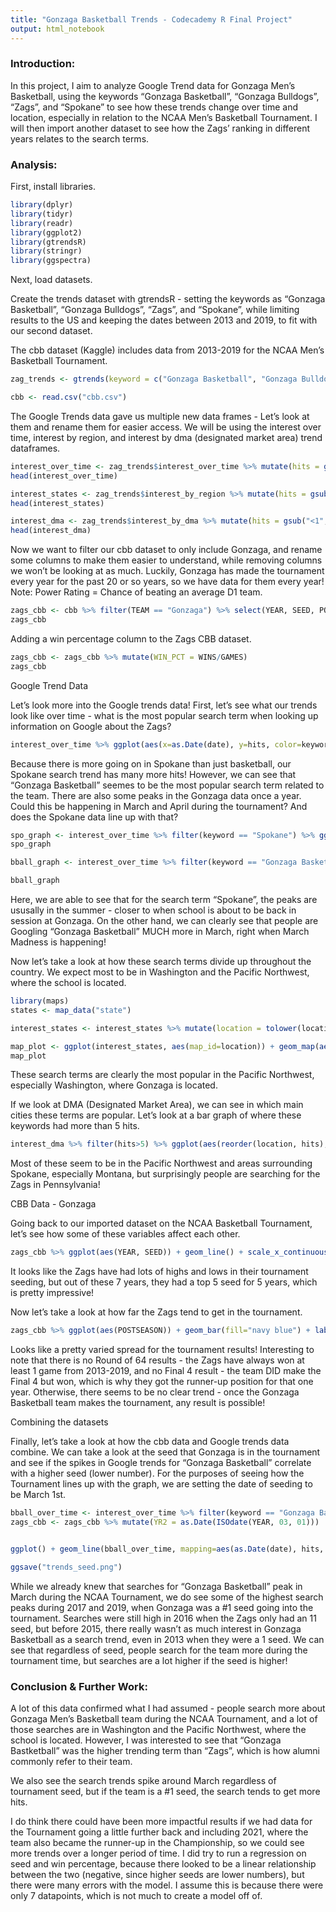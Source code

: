 ```yaml
---
title: "Gonzaga Basketball Trends - Codecademy R Final Project"
output: html_notebook
---
```


### Introduction:

In this project, I aim to analyze Google Trend data for Gonzaga Men's Basketball, using the keywords "Gonzaga Basketball", "Gonzaga Bulldogs", "Zags", and "Spokane" to see how these trends change over time and location, especially in relation to the NCAA Men's Basketball Tournament. I will then import another dataset to see how the Zags' ranking in different years relates to the search terms.


### Analysis:

First, install libraries.

```r
library(dplyr)
library(tidyr)
library(readr)
library(ggplot2)
library(gtrendsR)
library(stringr)
library(ggspectra)
```

Next, load datasets. 

Create the trends dataset with gtrendsR - setting the keywords as "Gonzaga Basketball", "Gonzaga Bulldogs", "Zags", and "Spokane", while limiting results to the US and keeping the dates between 2013 and 2019, to fit with our second dataset.

The cbb dataset (Kaggle) includes data from 2013-2019 for the NCAA Men's Basketball Tournament.

```r
zag_trends <- gtrends(keyword = c("Gonzaga Basketball", "Gonzaga Bulldogs", "Zags", "Spokane"), time = "2013-01-01 2019-12-31", geo = "US")

cbb <- read.csv("cbb.csv")
```

The Google Trends data gave us multiple new data frames - Let's look at them and rename them for easier access.
We will be using the interest over time, interest by region, and interest by dma (designated market area) trend dataframes.

```r
interest_over_time <- zag_trends$interest_over_time %>% mutate(hits = gsub("<1", "0", hits)) %>% mutate(hits=as.numeric(hits)) %>% mutate(year = str_sub(date, 1, 4)) %>% mutate(month = str_sub(date,6, 7))
head(interest_over_time)

interest_states <- zag_trends$interest_by_region %>% mutate(hits = gsub("<1", "0", hits)) %>% mutate(hits=as.numeric(hits))
head(interest_states)

interest_dma <- zag_trends$interest_by_dma %>% mutate(hits = gsub("<1", "0", hits)) %>% mutate(hits=as.numeric(hits))
head(interest_dma)
```


Now we want to filter our cbb dataset to only include Gonzaga, and rename some columns to make them easier to understand, while removing columns we won't be looking at as much. Luckily, Gonzaga has made the tournament every year for the past 20 or so years, so we have data for them every year! 
Note: Power Rating = Chance of beating an average D1 team. 

```r
zags_cbb <- cbb %>% filter(TEAM == "Gonzaga") %>% select(YEAR, SEED, POSTSEASON, W, G, BARTHAG) %>% rename(GAMES = G, WINS = W, POWER_RATING = BARTHAG) %>% arrange(YEAR)
zags_cbb
```
Adding a win percentage column to the Zags CBB dataset.
```r
zags_cbb <- zags_cbb %>% mutate(WIN_PCT = WINS/GAMES)
zags_cbb
```

Google Trend Data

Let's look more into the Google trends data!
First, let's see what our trends look like over time - what is the most popular search term when looking up information on Google about the Zags?
```r
interest_over_time %>% ggplot(aes(x=as.Date(date), y=hits, color=keyword)) + geom_line() + labs(title = "Google Search Terms over Time", x = "Year", y = "Hits") + scale_fill_discrete(name="Keyword") + scale_x_date(date_breaks ="1 year", date_labels="%Y")
```
Because there is more going on in Spokane than just basketball, our Spokane search trend has many more hits! However, we can see that "Gonzaga Basketball" seemes to be the most popular search term related to the team. There are also some peaks in the Gonzaga data once a year. Could this be happening in March and April during the tournament? And does the Spokane data line up with that?


```r
spo_graph <- interest_over_time %>% filter(keyword == "Spokane") %>% ggplot(aes(x=as.Date(date), y=hits, color=keyword)) + geom_line() + labs(title = "Google Search Terms over Time - 'Spokane'", x = "Year", y = "Hits") + stat_label_peaks(span=5, x.label.fmt= month.name, color="blue") + scale_x_date(date_breaks ="1 year", date_labels="%Y")
spo_graph

bball_graph <- interest_over_time %>% filter(keyword == "Gonzaga Basketball") %>% ggplot(aes(x=as.Date(date), y=hits, color=keyword)) + geom_line() + labs(title = "Google Search Terms over Time - 'Gonzaga Basketball'", x = "Year", y = "Hits") + stat_label_peaks(span=5, x.label.fmt= month.name, color="blue") + scale_x_date(date_breaks ="1 year", date_labels="%Y")

bball_graph
```
Here, we are able to see that for the search term "Spokane", the peaks are ususally in the summer - closer to when school is about to be back in session at Gonzaga. On the other hand, we can clearly see that people are Googling "Gonzaga Basketball" MUCH more in March, right when March Madness is happening!


Now let's take a look at how these search terms divide up throughout the country. We expect most to be in Washington and the Pacific Northwest, where the school is located.


```r
library(maps)
states <- map_data("state")

interest_states <- interest_states %>% mutate(location = tolower(location))

map_plot <- ggplot(interest_states, aes(map_id=location)) + geom_map(aes(fill=hits), map=states) + expand_limits(x=states$long, y=states$lat) + facet_wrap(~keyword) + labs(title="Google Trend Data for Search Terms - US Map", x="Latitude", y="Longitude") + scale_fill_continuous(name="Hits")
map_plot

```

These search terms are clearly the most popular in the Pacific Northwest, especially Washington, where Gonzaga is located.

If we look at DMA (Designated Market Area), we can see in which main cities these terms are popular. Let's look at a bar graph of where these keywords had more than 5 hits.

```r
interest_dma %>% filter(hits>5) %>% ggplot(aes(reorder(location, hits), hits, fill=keyword)) + geom_col(position="dodge") + theme(axis.text.x = element_text(angle = 25,hjust=1)) + labs(title="Google Search Trends in DMA(Designated Market Areas)", x="DMA", y="Hits") + scale_fill_discrete(name="Keyword")
```
Most of these seem to be in the Pacific Northwest and areas surrounding Spokane, especially Montana, but surprisingly people are searching for the Zags in Pennsylvania!

CBB Data - Gonzaga

Going back to our imported dataset on the NCAA Basketball Tournament, let's see how some of these variables affect each other.


```r
zags_cbb %>% ggplot(aes(YEAR, SEED)) + geom_line() + scale_x_continuous(breaks=c(2013, 2014, 2015, 2016, 2017, 2018, 2019)) + scale_y_reverse(breaks=c(1, 3, 5, 7, 9, 11)) + labs(title = "Gonzaga Men's Basketball - NCAA Tournament Seed History", x= "Year", y="Seed")
```
It looks like the Zags have had lots of highs and lows in their tournament seeding, but out of these 7 years, they had a top 5 seed for 5 years, which is pretty impressive!

Now let's take a look at how far the Zags tend to get in the tournament.

```r
zags_cbb %>% ggplot(aes(POSTSEASON)) + geom_bar(fill="navy blue") + labs(title="Gonzaga Basketball NCAA Tournament Results", x="Postseason Result", y="Number of Occurrences") + scale_x_discrete(limits=c("R32", "S16", "E8", "2ND"), labels=c("2ND" ="Runner-Up", "E8" = "Elite 8", "S16" = "Sweet 16", "R32" = "Round of 32"))
```
Looks like a pretty varied spread for the tournament results! Interesting to note that there is no Round of 64 results - the Zags have always won at least 1 game from 2013-2019, and no Final 4 result - the team DID make the Final 4 but won, which is why they got the runner-up position for that one year. Otherwise, there seems to be no clear trend - once the Gonzaga Basketball team makes the tournament, any result is possible!

Combining the datasets

Finally, let's take a look at how the cbb data and Google trends data combine. We can take a look at the seed that Gonzaga is in the tournament and see if the spikes in Google trends for "Gonzaga Basketball" correlate with a higher seed (lower number). For the purposes of seeing how the Tournament lines up with the graph, we are setting the date of seeding to be March 1st.

```r
bball_over_time <- interest_over_time %>% filter(keyword == "Gonzaga Basketball") %>% filter(date < '2019-03-01')
zags_cbb <- zags_cbb %>% mutate(YR2 = as.Date(ISOdate(YEAR, 03, 01)))


ggplot() + geom_line(bball_over_time, mapping=aes(as.Date(date), hits, color="Gonzaga Basketball")) + geom_line(zags_cbb, mapping=aes(YR2, -(SEED*2)+24, color="NCAA Tournament Seed")) + labs(title = "Google Trends 'Gonzaga Basketball' and NCAA Tournament Seed History", x= "Year") + scale_y_continuous(name="Hits", sec.axis = sec_axis(~rev(.)/2, name="Seed",breaks= seq(1, 12, by = 2))) + scale_x_date(date_breaks="1 year", date_labels = "%Y") + theme(legend.title=element_blank())

ggsave("trends_seed.png")
```
While we already knew that searches for "Gonzaga Basketball" peak in March during the NCAA Tournament, we do see some of the highest search peaks during 2017 and 2019, when Gonzaga was a #1 seed going into the tournament. Searches were still high in 2016 when the Zags only had an 11 seed, but before 2015, there really wasn't as much interest in Gonzaga Basketball as a search trend, even in 2013 when they were a 1 seed. We can see that regardless of seed, people search for the team more during the tournament time, but searches are a lot higher if the seed is higher!

### Conclusion & Further Work:

A lot of this data confirmed what I had assumed - people search more about Gonzaga Men's Basketball team during the NCAA Tournament, and a lot of those searches are in Washington and the Pacific Northwest, where the school is located. However, I was interested to see that "Gonzaga Bastketball" was the higher trending term than "Zags", which is how alumni commonly refer to their team. 

We also see the search trends spike around March regardless of tournament seed, but if the team is a #1 seed, the search tends to get more hits.

I do think there could have been more impactful results if we had data for the Tournament going a little further back and including 2021, where the team also became the runner-up in the Championship, so we could see more trends over a longer period of time. I did try to run a regression on seed and win percentage, because there looked to be a linear relationship between the two (negative, since higher seeds are lower numbers), but there were many errors with the model. I assume this is because there were only 7 datapoints, which is not much to create a model off of.
